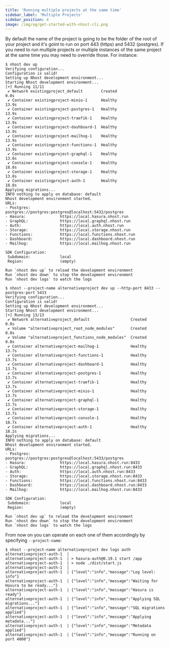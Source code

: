 ```yaml
---
title: 'Running multiple projects at the same time'
sidebar_label: 'Multiple Projects'
sidebar_position: 4
image: /img/og/get-started-with-nhost-cli.png
---
```


By default the name of the project is going to be the folder of the root of your project and it's goint to run on port 443 (https) and 5432 (postgres). If you need to run multiple projects or multiple instances of the same project at the same time you may need to override those. For instance:

```
$ nhost dev up
Verifying configuration...
Configuration is valid!
Setting up Nhost development environment...
Starting Nhost development environment...
[+] Running 11/11
 ✔ Network existingproject_default        Created                       0.0s
 ✔ Container existingproject-minio-1      Healthy                      13.9s
 ✔ Container existingproject-postgres-1   Healthy                      13.9s
 ✔ Container existingproject-traefik-1    Healthy                      13.9s
 ✔ Container existingproject-dashboard-1  Healthy                      13.9s
 ✔ Container existingproject-mailhog-1    Healthy                      13.9s
 ✔ Container existingproject-functions-1  Healthy                      13.9s
 ✔ Container existingproject-graphql-1    Healthy                      13.8s
 ✔ Container existingproject-console-1    Healthy                      18.8s
 ✔ Container existingproject-storage-1    Healthy                      13.8s
 ✔ Container existingproject-auth-1       Healthy                      18.8s
Applying migrations...
INFO nothing to apply on database: default
Nhost development environment started.
URLs:
- Postgres:             postgres://postgres:postgres@localhost:5432/postgres
- Hasura:               https://local.hasura.nhost.run
- GraphQL:              https://local.graphql.nhost.run
- Auth:                 https://local.auth.nhost.run
- Storage:              https://local.storage.nhost.run
- Functions:            https://local.functions.nhost.run
- Dashboard:            https://local.dashboard.nhost.run
- Mailhog:              https://local.mailhog.nhost.run

SDK Configuration:
 Subdomain:             local
 Region:                (empty)

Run `nhost dev up` to reload the development environment
Run `nhost dev down` to stop the development environment
Run `nhost dev logs` to watch the logs

$ nhost --project-name alternativeproject dev up --http-port 8433 --postgres-port 5433
Verifying configuration...
Configuration is valid!
Setting up Nhost development environment...
Starting Nhost development environment...
[+] Running 13/13
 ✔ Network alternativeproject_default                  Created               0.0s
 ✔ Volume "alternativeproject_root_node_modules"       Created               0.0s
 ✔ Volume "alternativeproject_functions_node_modules"  Created               0.0s
 ✔ Container alternativeproject-mailhog-1              Healthy              13.7s
 ✔ Container alternativeproject-functions-1            Healthy              13.7s
 ✔ Container alternativeproject-dashboard-1            Healthy              13.7s
 ✔ Container alternativeproject-postgres-1             Healthy              13.7s
 ✔ Container alternativeproject-traefik-1              Healthy              13.7s
 ✔ Container alternativeproject-minio-1                Healthy              13.7s
 ✔ Container alternativeproject-graphql-1              Healthy              13.7s
 ✔ Container alternativeproject-storage-1              Healthy              13.7s
 ✔ Container alternativeproject-console-1              Healthy              18.7s
 ✔ Container alternativeproject-auth-1                 Healthy              18.2s
Applying migrations...
INFO nothing to apply on database: default
Nhost development environment started.
URLs:
- Postgres:             postgres://postgres:postgres@localhost:5433/postgres
- Hasura:               https://local.hasura.nhost.run:8433
- GraphQL:              https://local.graphql.nhost.run:8433
- Auth:                 https://local.auth.nhost.run:8433
- Storage:              https://local.storage.nhost.run:8433
- Functions:            https://local.functions.nhost.run:8433
- Dashboard:            https://local.dashboard.nhost.run:8433
- Mailhog:              https://local.mailhog.nhost.run:8433

SDK Configuration:
 Subdomain:             local
 Region:                (empty)

Run `nhost dev up` to reload the development environment
Run `nhost dev down` to stop the development environment
Run `nhost dev logs` to watch the logs
```

From now on you can operate on each one of them accordingly by specifying `--project-name`:

```
$ nhost --project-name alternativeproject dev logs auth
alternativeproject-auth-1  |
alternativeproject-auth-1  | > hasura-auth@0.19.1 start /app
alternativeproject-auth-1  | > node ./dist/start.js
alternativeproject-auth-1  |
alternativeproject-auth-1  | {"level":"info","message":"Log level: info"}
alternativeproject-auth-1  | {"level":"info","message":"Waiting for Hasura to be ready..."}
alternativeproject-auth-1  | {"level":"info","message":"Hasura is ready"}
alternativeproject-auth-1  | {"level":"info","message":"Applying SQL migrations..."}
alternativeproject-auth-1  | {"level":"info","message":"SQL migrations applied"}
alternativeproject-auth-1  | {"level":"info","message":"Applying metadata..."}
alternativeproject-auth-1  | {"level":"info","message":"Metadata applied"}
alternativeproject-auth-1  | {"level":"info","message":"Running on port 4000"}
```

